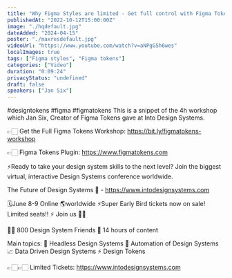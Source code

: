 ```yaml
---
title: "Why Figma Styles are limited - Get full control with Figma Tokens"
publishedAt: "2022-10-12T15:00:00Z"
image: "./hqdefault.jpg"
dateAdded: "2024-04-15"
poster: "./maxresdefault.jpg"
videoUrl: "https://www.youtube.com/watch?v=aNPgG5h6wes"
localImages: true
tags: ["Figma styles", "Figma tokens"]
categories: ["Video"]
duration: "0:09:24"
privacyStatus: "undefined"
draft: false
speakers: ["Jan Six"]
---
```

#designtokens #figma #figmatokens 
This is a snippet of the 4h workshop which Jan Six, Creator of Figma Tokens gave at Into Design Systems. 

👉🏻 Get the Full Figma Tokens Workshop: 
https://bit.ly/figmatokens-workshop 

👉🏻 Figma Tokens Plugin: 
https://www.figmatokens.com

⚡️Ready to take your design system skills to the next level? 
Join the biggest virtual, interactive Design Systems conference worldwide.

The Future of Design Systems 🚀 - https://www.intodesignsystems.com

🗓️June 8-9 Online 🌎worldwide
⚡️Super Early Bird tickets now on sale! Limited seats!! ⚡️
Join us 🙌🏻

👋🏻 800 Design System Friends
🎨 14 hours of content

Main topics:
🎨 Headless Design Systems
🤖 Automation of Design Systems
📈 Data Driven Design Systems
⚡️ Design Tokens

👉🏻👉🏻 Limited Tickets: https://www.intodesignsystems.com
